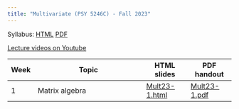 ```yaml
---
title: "Multivariate (PSY 5246C) - Fall 2023"
---
```


Syllabus: [HTML](files/Multivariate syllabus Fall 2023.html) [PDF](files/Multivariate-syllabus-Fall-2023.pdf)

[Lecture videos on Youtube](https://www.youtube.com/playlist?list=PLKrGRYggZL-Hk59tYcUX-kS10OAQOQjmp)

| Week | Topic                           | HTML slides | PDF handout |
|------|---------------------------------|-------------|-------------|
| 1    | Matrix algebra                  | [Mult23-1.html](files/Mult23-1.html) | [Mult23-1.pdf](files/Mult23-1.pdf) |
